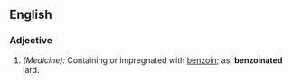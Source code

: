 ==English==

===Adjective===
{{en-adj}}

# ''(Medicine):''  Containing or impregnated with [[benzoin]]; as, '''benzoinated''' lard.